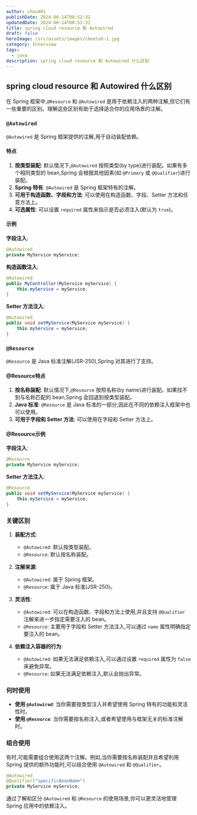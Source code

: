 ```yaml
---
author: chou401
publishDate: 2024-06-14T08:52:32
updatedDate: 2024-06-14T08:52:32
title: spring cloud resource 和 Autowired
draft: false
heroImage: /src/assets/images/cheetah-1.jpg
category: Interview
tags:
  - java
description: spring cloud resource 和 Autowired 什么区别
---
```


## spring cloud resource 和 Autowired 什么区别

在 Spring 框架中,`@Resource` 和 `@Autowired` 是用于依赖注入的两种注解,但它们有一些重要的区别。理解这些区别有助于选择适合你的应用场景的注解。

### `@Autowired`

`@Autowired` 是 Spring 框架提供的注解,用于自动装配依赖。

#### 特点

1. **按类型装配**: 默认情况下,`@Autowired` 按照类型(by type)进行装配。如果有多个相同类型的 bean,Spring 会根据其他因素(如 `@Primary` 或 `@Qualifier`)进行装配。
2. **Spring 特有**: `@Autowired` 是 Spring 框架特有的注解。
3. **可用于构造函数、字段和方法**: 可以使用在构造函数、字段、Setter 方法和任意方法上。
4. **可选属性**: 可以设置 `required` 属性来指示是否必须注入(默认为 `true`)。

#### 示例

**字段注入**:

```java
@Autowired
private MyService myService;
```

**构造函数注入**:

```java
@Autowired
public MyController(MyService myService) {
    this.myService = myService;
}
```

**Setter 方法注入**:

```java
@Autowired
public void setMyService(MyService myService) {
    this.myService = myService;
}
```

### `@Resource`

`@Resource` 是 Java 标准注解(JSR-250),Spring 对其进行了支持。

#### @Resource特点

1. **按名称装配**: 默认情况下,`@Resource` 按照名称(by name)进行装配。如果找不到与名称匹配的 bean,Spring 会回退到按类型装配。
2. **Java 标准**: `@Resource` 是 Java 标准的一部分,因此在不同的依赖注入框架中也可以使用。
3. **可用于字段和 Setter 方法**: 可以使用在字段和 Setter 方法上。

#### @Resource示例

**字段注入**:

```java
@Resource
private MyService myService;
```

**Setter 方法注入**:

```java
@Resource
public void setMyService(MyService myService) {
    this.myService = myService;
}
```

### 关键区别

1. **装配方式**:

   - `@Autowired`: 默认按类型装配。
   - `@Resource`: 默认按名称装配。

2. **注解来源**:

   - `@Autowired`: 属于 Spring 框架。
   - `@Resource`: 属于 Java 标准(JSR-250)。

3. **灵活性**:

   - `@Autowired`: 可以在构造函数、字段和方法上使用,并且支持 `@Qualifier` 注解来进一步指定需要注入的 bean。
   - `@Resource`: 主要用于字段和 Setter 方法注入,可以通过 `name` 属性明确指定要注入的 bean。

4. **依赖注入容器的行为**:
   - `@Autowired`: 如果无法满足依赖注入,可以通过设置 `required` 属性为 `false` 来避免异常。
   - `@Resource`: 如果无法满足依赖注入,默认会抛出异常。

### 何时使用

- **使用 `@Autowired`**: 当你需要按类型注入并希望使用 Spring 特有的功能和灵活性时。
- **使用 `@Resource`**: 当你需要按名称注入,或者希望使用与框架无关的标准注解时。

### 组合使用

有时,可能需要组合使用这两个注解。例如,当你需要按名称装配并且希望利用 Spring 提供的额外功能时,可以结合使用 `@Autowired` 和 `@Qualifier`。

```java
@Autowired
@Qualifier("specificBeanName")
private MyService myService;
```

通过了解和区分 `@Autowired` 和 `@Resource` 的使用场景,你可以更灵活地管理 Spring 应用中的依赖注入。
